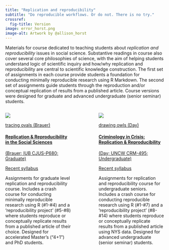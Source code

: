 ```yaml
---
title: "Replication and reproducibility"
subtitle: "Do reproducible workflows. Or do not. There is no try." 
crossref:
  fig-title: Version
image: error_horst.png
image-alt: Artwork by @allison_horst
---
```


Materials for course dedicated to teaching students about *replication and reproducibility* issues in social science. Substantive readings in course also cover several core philosophies of science, with the aim of helping students understand logic of scientific inquiry and how/why replication and reproducibility are central to scientific knowledge construction. The first set of assignments in each course provide students a foundation for conducting minimally reproducible research using R Markdown. The second set of assignments guide students through the reproduction and/or conceptual replication of results from a published article. Course versions were designed for graduate and advanced undergraduate (senior seminar) students. 

:::: {.columns}

::: {.column width="45%"}

::: {#fig-problems}
[![](2_grad_RnR/problems_horst.png)](2_grad_RnR/index.html)

[tracing ovals (Brauer)](2_grad_Rnr/index.html)
:::

#### [Replication & Reproducibility in the Social Sciences](2_grad_RnR/index.html)
[(Brauer; IUB CJUS-P680; Graduate)](2_grad_RnR/index.html)

[Recent syllabus](2_grad_RnR/CJUS-P680_Fall-21-22.pdf) 

Assignments for graduate level replication and reproducibility course. Includes a crash course for conducting minimally reproducible research using R (#1-#4) and a ‘reproducibility project’ (#5-#8) where students reproduce or conceptually replicate results from a published article of their choice. Designed for accelerated Master's ("4+1") and PhD students.
:::

::: {.column width="10%"}
<!-- empty column to create gap -->
:::

::: {.column width="45%"}

::: {#fig-debugging}
[![](3_ugrad_RnR/debugging_horst.png)](3_ugrad_RnR/index.html)

[drawing owls (Day)](3_ugrad_RnR/index.html)
:::

#### [Criminology in Crisis: Replication & Reproducibility](3_ugrad_RnR/index.html)

[(Day; UNCW CRM-495; Undergraduate)](3_ugrad_RnR/index.html)

[Recent syllabus](3_ugrad_RnR/CRM495_Spring2022_Syllabus_2022-1-13.pdf)

Assignments for replication and reproducibility course for undergraduate seniors. Includes a crash course for conducting reproducible research using R (#1-#7) and a ‘reproducibility project’ (#8-#14) where students reproduce or conceptually replicate results from a published article using NYS data. Designed for advanced undergraduate (senior seminar) students. 
:::

::::
